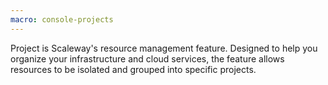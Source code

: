 ```yaml
---
macro: console-projects
---
```


Project is Scaleway's resource management feature. Designed to help you organize your infrastructure and cloud services, the feature allows resources to be isolated and grouped into specific projects. 